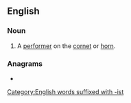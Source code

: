 ==English==

===Noun===
{{en-noun}}

# A [[performer]] on the [[cornet]] or [[horn]].

{{Webster 1913}}

===Anagrams===
* {{anagrams|en|Citrons|cistron|citrons}}

[[Category:English words suffixed with -ist]]